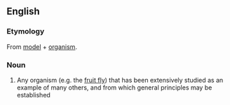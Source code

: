 ==English==

===Etymology===
From [[model]] + [[organism]].

===Noun===
{{en-noun}}

# {{context|biology|lang=en}} Any organism (e.g. the [[fruit fly]]) that has been extensively studied as an example of many others, and from which general principles may be established